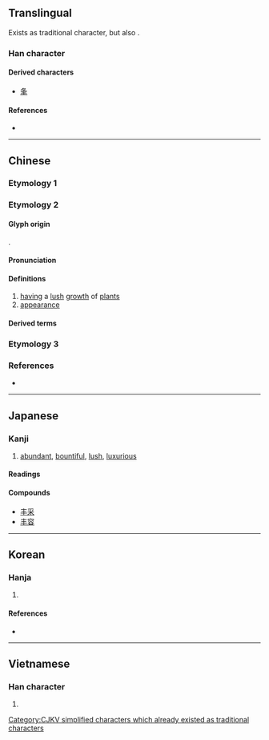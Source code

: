 {{also|丯|圭|主|豐}}
{{character info/new}}
==Translingual==

Exists as traditional character, but also {{Han simp|f=豈|t=&nbsp;|f2=丰|t2=&nbsp;}}.
{{Han simplified forms|豐|豊|丰}}

===Han character===
{{Han char|rn=2|rad=丨|as=03|sn=4|four=50000|canj=QJ|ids=⿻三丨 <small>(GJK)</small>,⿻丿⿻二丨 <small>(TV)</small>}}

====Derived characters====
* [[夆]]

====References====
* {{Han ref|kx=0079.080|dkj=00076|dj=0161.030|hdz=10028.070|uh=4E30|ud=20016|bh=A4A5|bd=42149}}

----

==Chinese==

===Etymology 1===
{{zh-see|豐}}

===Etymology 2===

====Glyph origin====
{{zh-forms}}
{{Han etyl}}
{{liushu|p}}.

====Pronunciation====
{{zh-pron
|m=fēng
|c=fung1
|mc=y
|oc=y
|cat=a,n
}}

====Definitions====
{{zh-hanzi}}

# [[having]] a [[lush]] [[growth]] of [[plant]]s
# [[appearance]]
====Derived terms====
{{zh-der|丰神俊美|張三丰|丰姿綽約|丰采|丰神|丰姿冶麗|丰標不凡|丰神飄灑|丰韻|丰姿|丰儀|丰茸|丰情|丰度|丰神綽約}}

===Etymology 3===
{{zh-see|丯|v}}

===References===
* {{R:twedu|B00007}}

----

==Japanese==

===Kanji===
{{ja-kanji|grade=uc|rs=丨03}}

# [[abundant]], [[bountiful]], [[lush]], [[luxurious]]

====Readings====
{{ja-readings
|goon=ふ, ぶ
|kanon=ほう, ふう
|kanyoon=ぼう
|kun=みめよ-い, しげ-る
}}

====Compounds====
* [[丰采]]
* [[丰容]]

----

==Korean==

===Hanja===
{{ko-hanja|hangeul=[[봉]]|rv=bong|mr=pong|eumhun=예쁠豊|ehrv=yeppeul|ehmr=yeppǔl|ehy=}}

# {{defn|lang=ko|sort=丨03}}

====References====
* {{Hanja ref|nav=13678}}

----

==Vietnamese==

===Han character===
{{vi-hantu|[[phong]]|rs=丨03}}

# {{defn|lang=vi|sort=丨03}}

[[Category:CJKV simplified characters which already existed as traditional characters]]